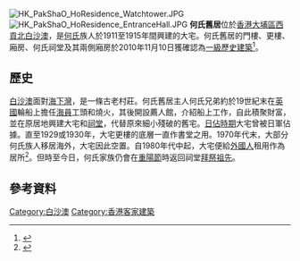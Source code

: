 [[File:HK_PakShaO_HoResidence_Watchtower.JPG|thumb]] 
[[File:HK_PakShaO_HoResidence_EntranceHall.JPG|thumb]] 
'''何氏舊居'''位於[[香港|香港]][[大埔區|大埔區]][[西貢北|西貢北]][[白沙澳|白沙澳]]，是[[何姓|何氏]]族人於1911至1915年間興建的大宅。何氏舊居的門樓、更樓、廂房、何氏祠堂及其兩側廂房於2010年11月10日獲確認為[[香港一級歷史建築列表|一級歷史建築]]<ref>{{cite web |language=zh-hk |url=http://www.amo.gov.hk/form/AAB-SM-chi.pdf |title=List of the Historic Buildings in Building Assessment (as of 22 March 2011, #67, 81, 86 & 192) |publisher=[[古物古蹟辦事處|''amo.gov.hk'']] |date=2011-03-22 |accessdate=2011-06-13 |deadurl=yes |archiveurl=https://web.archive.org/web/20110527165651/http://www.amo.gov.hk/form/AAB-SM-chi.pdf |archivedate=2011年5月27日 }}</ref>。

==歷史==
[[白沙澳|白沙澳]]面對[[海下灣|海下灣]]，是一條古老村莊。何氏舊居主人何氏兄弟約於19世紀末在[[英國|英國]]輪船上擔任[[海員|海員]]工頭和燒火，其後開設薦人館，介紹船上工作，自此積聚財富，並在原居地興建大宅和[[祠堂|祠堂]]，代替原來細小殘破的舊宅。[[香港日佔時期|日佔時期]]大宅曾被日軍佔據。直至1929或1930年，大宅更樓的底層一直作書堂之用。1970年代末，大部分何氏族人移居海外，大宅因此空置。自1980年代中起，大宅便給[[外國人|外國人]]租用作為居所<ref>{{cite news|language=zh-hk|url=http://news.sina.com.hk/news/2/1/1/1078291/1.html|title=白沙澳圍村 洋人排隊租|work=[[明報|明報]]|publisher=[[新浪|''news.sina.com.hk'']]|date=2009-03-24|accessdate=2011-06-17}}{{dead link|date=2018年3月 |bot=InternetArchiveBot |fix-attempted=yes }}</ref>。但時至今日，何氏家族仍會在[[重陽節|重陽節]]時返回祠堂[[祖先崇拜|拜祭祖先]]。

==參考資料==
{{reflist}}

{{香港一級歷史建築}}

[[Category:白沙澳|Category:白沙澳]]
[[Category:香港客家建築|Category:香港客家建築]]